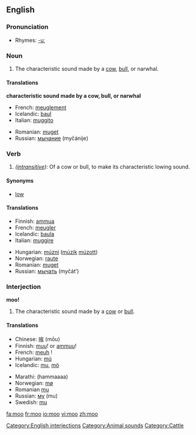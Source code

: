 {{see|MOO}}
==English==

===Pronunciation===
*Rhymes: [[Rhymes:English:-uː|-uː]]

===Noun===
{{en-noun}}
# The characteristic sound made by a [[cow]], [[bull]], or narwhal.

====Translations====

'''characteristic sound made by a cow, bull, or narwhal'''
{{top}}
*French: [[meuglement]] {{m}}
*Icelandic: [[baul]] {{n}}
*Italian: [[muggito]] {{m}}
{{mid}}
*Romanian: [[muget]] {{n}}
*Russian: [[мычание]] (myčánije) {{n}}
{{bottom}}

===Verb===
{{en-verb}}
# ''([[intransitive]]):'' Of a cow or bull, to make its characteristic lowing sound.

====Synonyms====
*[[low]]

====Translations====
{{top}}
*Finnish: [[ammua]]
*French: [[meugler]]
*Icelandic: [[baula]]
*Italian: [[muggire]]
{{mid}}
*Hungarian: [[múzni]] ([[múzik]] [[múzott]])
*Norwegian: [[raute]]
*Romanian: [[muget]]
*Russian: [[мычать]] (myčát’)
{{bottom}}

===Interjection===
'''moo!'''
# The characteristic sound made by a [[cow]] or [[bull]].
[[Category:English interjections]]
====Translations====
{{top}}
*Chinese: [[哞]] (mōu)
*Finnish: [[muu]]! or [[ammuu]]!
*French: [[meuh]]&nbsp;!
*Hungarian: [[mú]]
*Icelandic: [[mu]], [[mö]]
{{mid}}
*Marathi: (hammaaaa)
*Norwegian: [[mø]]
*Romanian [[mu]]
*Russian: [[му]] (mu)
*Swedish: [[mu]]
{{bottom}}

[[Category:Animal sounds]]
[[Category:Cattle]]

[[fa:moo]]
[[fr:moo]]
[[io:moo]]
[[vi:moo]]
[[zh:moo]]